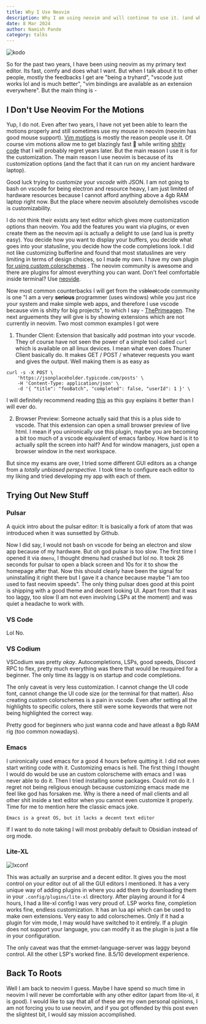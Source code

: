 ```yaml
---
title: Why I Use Neovim 
description: Why I am using neovim and will continue to use it. (and why I can not use other editors)
date: 8 Mar 2024
author: Namish Pande
category: talks
---
```


![kodo](https://i.imgur.com/ivD6mq8.png)

So for the past two years, I have been using neovim as my primary text editor. Its fast, comfy and does what I want. But when I talk about it to other people, mostly the feedbacks I get are "being a tryhard", "vscode just works lol and is much better", "vim bindings are available as an extension everywhere". But the main thing is -

## I Don't Use Neovim For the Motions

Yup, I do not. Even after two years, I have not yet been able to learn the motions properly and still sometimes use my mouse in neovim (neovim has good mouse support).  [Vim motions](https://www.youtube.com/watch?v=y6VJBeZEDZU) is mostly the reason people use it. Of course vim motions allow me to get blazingly fast 🚀  while writing [shitty code](/blog/how-to-not-make-quiz) that I will probably regret years later. But the main reason I use it is for the customization.  The main reason I use neovim is because of its customization options (and the fact that it can run on my ancient hardware laptop).

Good luck trying to _customize_ your _vscode_ with JSON. I am not going to bash on vscode for being electron and resource heavy, I am just limited of hardware resources because I cannot afford anything above a 4gb RAM laptop right now. But the place where neovim absolutely demolishes vscode is customizability.

I do not think their exists any text editor which gives more customization options than neovim. You add the features you want via plugins, or even create them as the neovim api is actually a delight to use (and lua is pretty easy). You decide how you want to display your buffers, you decide what goes into your statusline, you decide how the code completions look. I did not like customizing bufferline and found that most statuslines are very limiting in terms of design choices, so I made my own. I have my own plugin [for using custom colorschemes](https://github.com/chadcat7/prism) . The neovim community is awesome and there are plugins for almost everything you can want. Don't feel comfortable inside terminal? Use [neovide](https://neovide.dev/). 

Now most common counterbacks I will get from the vs<s>bloat</s>code community is one "I am a very **serious** programmer (uses windows) while you just rice your system and make simple web apps, and therefore I use vscode because vim is shitty for big projects", to which I say - [ThePrimeagen](https://www.youtube.com/@ThePrimeagen). The next arguements they will give is by showing extensions which are not currently in neovim. Two most common examples I got were 

1. Thunder Client: Extension that basically add postman into your vscode. They of course have not seen the power of a simple tool called `curl` which is available on all linux devices. I mean what even does Thuner Client basically do. It makes GET / POST / whatever requests you want and gives the output. Well making them is as easy as

```
curl -s -X POST \
    'https://jsonplaceholder.typicode.com/posts' \
    -H 'Content-Type: application/json' \
    -d '{ "title": "fooBatch", "completed": false, "userId": 1 }' \
```

I will definitely recommend reading [this](https://maw.sh/blog/no-more-postman-just-curl-and-vim/) as this guy explains it better than I will ever do.

2. Browser Preview: Someone actually said that this is a plus side to vscode. That this extension can open a small browser preview of live html. I mean if you unironically use this plugin, maybe you are becoming a bit too much of a vscode equivalent of emacs fanboy. How hard is it to actually split the screen into half? And for window managers, just open a browser window in the next workspace.

But since my exams are over, I tried some different GUI editors as a change from a _totally unbiased perspective._ I took time to configure each editor to my liking and tried developing my app with each of them.

## Trying Out New Stuff 

### Pulsar

A quick intro about the pulsar editor: It is basically a fork of atom that was introduced when it was sunsetted by Github.

Now I did say, I would not bash on vscode for being an electron and slow app because of my hardware. But oh god pulsar is too slow. The first time I opened it via `dmenu`, I thought dmenu had crashed but lol no. It took 26 seconds for pulsar to open a black screen and 10s for it to show the homepage after that. Now this should clearly have been the signal for uninstalling it right there but I gave it a chance because maybe "I am too used to fast neovim speeds". The only thing pulsar does good at this point is shipping with a good theme and decent looking UI. Apart from that it was too laggy, too slow (I am not even involving LSPs at the moment) and was quiet a headache to work with.

### VS Code

Lol No.

### VS Codium

VSCodium was pretty _okay_. Autocompletions, LSPs, good speeds, Discord RPC to flex, pretty much everything was there that would be reuquired for a beginner. The only time its laggy is on startup and code completions.

The only caveat is very less customization. I cannot change the UI code font, cannot change the UI code size (or the terminal for that matter). Also creating custom colorschemes is a pain in vscode. Even after setting all the highlights to specific colors, there still were some keywords that were not being highlighted the correct way.

Pretty good for beginners who just wanna code and have atleast a 8gb RAM rig (too common nowadays).

### Emacs

I unironically used emacs for a good 4 hours before quitting it. I did not even start writing code with it. Customizing emacs is hell. The first thing I thought I would do would be use an custom colorscheme with emacs and I was never able to do it. Then I tried installing some packages. Could not do it. I regret not being religious enough because customizing emacs made me feel like god has forsaken me. Why is there a need of mail clients and all other shit inside a text editor when you cannot even customize it properly. Time for me to mention here the classic emacs joke.

```
Emacs is a great OS, but it lacks a decent text editor
```

If I want to do note taking I will most probably default to Obsidian instead of org mode.

### Lite-XL

![lxconf](https://camo.githubusercontent.com/90dee7fba14bff872b4d79946e6dc9e8dd1019fdcc77cab287264c7a9db5a497/68747470733a2f2f692e696d6775722e636f6d2f344b4d757670762e706e67)

This was actually an surprise and a decent editor. It gives you the most control on your editor out of all the GUI editors I mentioned. It has a very unique way of adding plugins in where you add them by downloading them in your `.config/plugins/lite-xl` directory. After playing around it for 4 hours, I had a lite-xl config I was very proud of. LSP works fine, completion works fine, endless customization. It has an lua api which can be used to make own extensions. Very easy to add colorschemes. Only if it had a plugin for vim mode, I may would have switched to it entirely. If a plugin does not support your language, you can modify it as the plugin is just a file in your configuration.  

The only caveat was that the emmet-language-server was laggy beyond control. All the other LSP's worked fine. 8.5/10 development experience.

## Back To Roots

Well I am back to neovim I guess. Maybe I have spend so much time in neovim I will never be comfortable with any other editor (apart from lite-xl, it is good). I would like to say that all of these are my own personal opinions, I am not forcing you to use neovim, and if you got offended by this post even the slightest bit, I would say mission accomplished.
